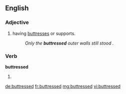 ==English==

===Adjective===
{{en-adj}}

# having [[buttress]]es or supports.
#: ''Only the '''buttressed''' outer walls still stood .''

===Verb===
'''buttressed'''

# {{en-past of|buttress}}

[[de:buttressed]]
[[fr:buttressed]]
[[mg:buttressed]]
[[vi:buttressed]]